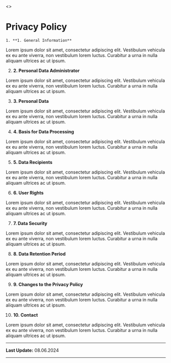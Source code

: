 <>
<title>N3XT | Privacy Policy</title>
<main className="flex flex-1 flex-col mx-auto justify-start gap-6 p-6">
	<h1 className="text-4xl font-bold">Privacy Policy</h1>

    1. **1. General Information**

Lorem ipsum dolor sit amet, consectetur adipiscing elit. Vestibulum vehicula ex eu ante viverra, non vestibulum lorem luctus. Curabitur a urna in nulla aliquam ultrices ac ut ipsum.

2. **2. Personal Data Administrator**

Lorem ipsum dolor sit amet, consectetur adipiscing elit. Vestibulum vehicula ex eu ante viverra, non vestibulum lorem luctus. Curabitur a urna in nulla aliquam ultrices ac ut ipsum.

3. **3. Personal Data**

Lorem ipsum dolor sit amet, consectetur adipiscing elit. Vestibulum vehicula ex eu ante viverra, non vestibulum lorem luctus. Curabitur a urna in nulla aliquam ultrices ac ut ipsum.

4. **4. Basis for Data Processing**

Lorem ipsum dolor sit amet, consectetur adipiscing elit. Vestibulum vehicula ex eu ante viverra, non vestibulum lorem luctus. Curabitur a urna in nulla aliquam ultrices ac ut ipsum.

5. **5. Data Recipients**

Lorem ipsum dolor sit amet, consectetur adipiscing elit. Vestibulum vehicula ex eu ante viverra, non vestibulum lorem luctus. Curabitur a urna in nulla aliquam ultrices ac ut ipsum.

6. **6. User Rights**

Lorem ipsum dolor sit amet, consectetur adipiscing elit. Vestibulum vehicula ex eu ante viverra, non vestibulum lorem luctus. Curabitur a urna in nulla aliquam ultrices ac ut ipsum.

7. **7. Data Security**

Lorem ipsum dolor sit amet, consectetur adipiscing elit. Vestibulum vehicula ex eu ante viverra, non vestibulum lorem luctus. Curabitur a urna in nulla aliquam ultrices ac ut ipsum.

8. **8. Data Retention Period**

Lorem ipsum dolor sit amet, consectetur adipiscing elit. Vestibulum vehicula ex eu ante viverra, non vestibulum lorem luctus. Curabitur a urna in nulla aliquam ultrices ac ut ipsum.

9. **9. Changes to the Privacy Policy**

Lorem ipsum dolor sit amet, consectetur adipiscing elit. Vestibulum vehicula ex eu ante viverra, non vestibulum lorem luctus. Curabitur a urna in nulla aliquam ultrices ac ut ipsum.

10. **10. Contact**

Lorem ipsum dolor sit amet, consectetur adipiscing elit. Vestibulum vehicula ex eu ante viverra, non vestibulum lorem luctus. Curabitur a urna in nulla aliquam ultrices ac ut ipsum.

---

**Last Update:** 08.06.2024

---

</main>
</>
